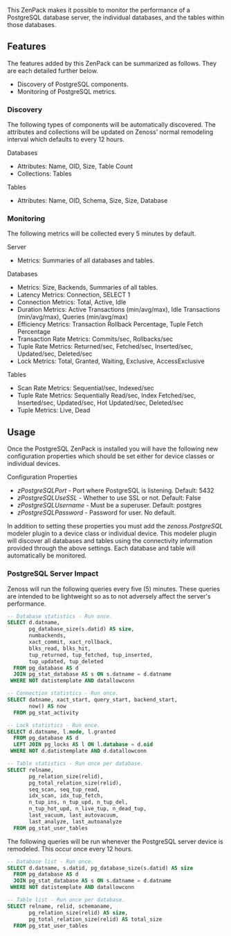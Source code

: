 This ZenPack makes it possible to monitor the performance of a PostgreSQL
database server, the individual databases, and the tables within those
databases.

== Features ==

The features added by this ZenPack can be summarized as follows. They are each
detailed further below.

* Discovery of PostgreSQL components.
* Monitoring of PostgreSQL metrics.

=== Discovery ===

The following types of components will be automatically discovered. The
attributes and collections will be updated on Zenoss' normal remodeling
interval which defaults to every 12 hours.

;Databases
* Attributes: Name, OID, Size, Table Count
* Collections: Tables

;Tables
* Attributes: Name, OID, Schema, Size, Size, Database

=== Monitoring ===

The following metrics will be collected every 5 minutes by default.

;Server
* Metrics: Summaries of all databases and tables.

;Databases
* Metrics: Size, Backends, Summaries of all tables.
* Latency Metrics: Connection, SELECT 1
* Connection Metrics: Total, Active, Idle
* Duration Metrics: Active Transactions (min/avg/max), Idle Transactions (min/avg/max), Queries (min/avg/max)
* Efficiency Metrics: Transaction Rollback Percentage, Tuple Fetch Percentage
* Transaction Rate Metrics: Commits/sec, Rollbacks/sec
* Tuple Rate Metrics: Returned/sec, Fetched/sec, Inserted/sec, Updated/sec, Deleted/sec
* Lock Metrics: Total, Granted, Waiting, Exclusive, AccessExclusive

;Tables
* Scan Rate Metrics: Sequential/sec, Indexed/sec
* Tuple Rate Metrics: Sequentially Read/sec, Index Fetched/sec, Inserted/sec, Updated/sec, Hot Updated/sec, Deleted/sec
* Tuple Metrics: Live, Dead

== Usage ==

Once the PostgreSQL ZenPack is installed you will have the following new
configuration properties which should be set either for device classes or
individual devices.

;Configuration Properties
* ''zPostgreSQLPort'' - Port where PostgreSQL is listening. Default: 5432
* ''zPostgreSQLUseSSL'' - Whether to use SSL or not. Default: False
* ''zPostgreSQLUsername'' - Must be a superuser. Default: postgres
* ''zPostgreSQLPassword'' - Password for user. No default.

In addition to setting these properties you must add the ''zenoss.PostgreSQL''
modeler plugin to a device class or individual device. This modeler plugin
will discover all databases and tables using the connectivity information
provided through the above settings. Each database and table will
automatically be monitored.

=== PostgreSQL Server Impact ===

Zenoss will run the following queries every five (5) minutes. These queries
are intended to be lightweight so as to not adversely affect the server's
performance.

<syntaxhighlight lang="sql">
-- Database statistics - Run once.
SELECT d.datname,
       pg_database_size(s.datid) AS size,
       numbackends,
       xact_commit, xact_rollback,
       blks_read, blks_hit,
       tup_returned, tup_fetched, tup_inserted,
       tup_updated, tup_deleted
  FROM pg_database AS d
  JOIN pg_stat_database AS s ON s.datname = d.datname
 WHERE NOT datistemplate AND datallowconn

-- Connection statistics - Run once.
SELECT datname, xact_start, query_start, backend_start,
       now() AS now
  FROM pg_stat_activity

-- Lock statistics - Run once.
SELECT d.datname, l.mode, l.granted
  FROM pg_database AS d
  LEFT JOIN pg_locks AS l ON l.database = d.oid
 WHERE NOT d.datistemplate AND d.datallowconn

-- Table statistics - Run once per database.
SELECT relname,
       pg_relation_size(relid),
       pg_total_relation_size(relid),
       seq_scan, seq_tup_read,
       idx_scan, idx_tup_fetch,
       n_tup_ins, n_tup_upd, n_tup_del,
       n_tup_hot_upd, n_live_tup, n_dead_tup,
       last_vacuum, last_autovacuum,
       last_analyze, last_autoanalyze
  FROM pg_stat_user_tables
</syntaxhighlight>

The following queries will be run whenever the PostgreSQL server device is
remodeled. This occur once every 12 hours.

<syntaxhighlight lang="sql">
-- Database list - Run once.
SELECT d.datname, s.datid, pg_database_size(s.datid) AS size
  FROM pg_database AS d
  JOIN pg_stat_database AS s ON s.datname = d.datname
 WHERE NOT datistemplate AND datallowconn

-- Table list - Run once per database.
SELECT relname, relid, schemaname,
       pg_relation_size(relid) AS size,
       pg_total_relation_size(relid) AS total_size
  FROM pg_stat_user_tables
</syntaxhighlight>
